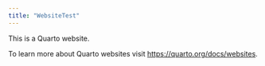 ```yaml
---
title: "WebsiteTest"
---
```


This is a Quarto website.

To learn more about Quarto websites visit <https://quarto.org/docs/websites>.
